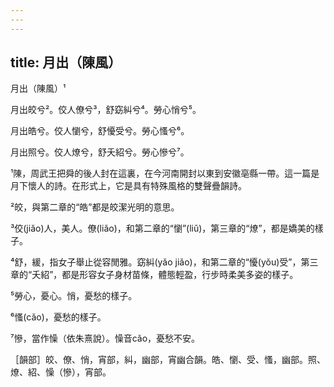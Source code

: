 ```yaml
---
---
---
```

title: 月出（陳風）
---




月出（陳風）¹

月出皎兮²。佼人僚兮³，舒窈糾兮⁴。勞心悄兮⁵。

月出皓兮。佼人懰兮，舒懮受兮。勞心慅兮⁶。

月出照兮。佼人燎兮，舒夭紹兮。勞心慘兮⁷。

¹陳，周武王把舜的後人封在這裏，在今河南開封以東到安徽亳縣一帶。這一篇是月下懷人的詩。在形式上，它是具有特殊風格的雙聲疊韻詩。

²皎，與第二章的“皓”都是皎潔光明的意思。

³佼(jiǎo)人，美人。僚(liǎo)，和第二章的“懰”(liǔ)，第三章的“燎”，都是嬌美的樣子。

⁴舒，緩，指女子舉止從容閒雅。窈糾(yǎo jiǎo)，和第二章的“懮(yǒu)受”，第三章的“夭紹”，都是形容女子身材苗條，體態輕盈，行步時柔美多姿的樣子。

⁵勞心，憂心。悄，憂愁的樣子。

⁶慅(cǎo)，憂愁的樣子。

⁷慘，當作懆（依朱熹說）。懆音cǎo，憂愁不安。

［韻部］皎、僚、悄，宵部，糾，幽部，宵幽合韻。皓、懰、受、慅，幽部。照、燎、紹、懆（慘），宵部。